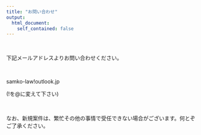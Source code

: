 ```yaml
---
title: "お問い合わせ"
output:
  html_document:
    self_contained: false
---
```


<br>

下記メールアドレスよりお問い合わせください。   

<br>

samko-law!outlook.jp

(!を@に変えて下さい)

<br>

なお、新規案件は、繁忙その他の事情で受任できない場合がございます。何とぞご了承ください。






